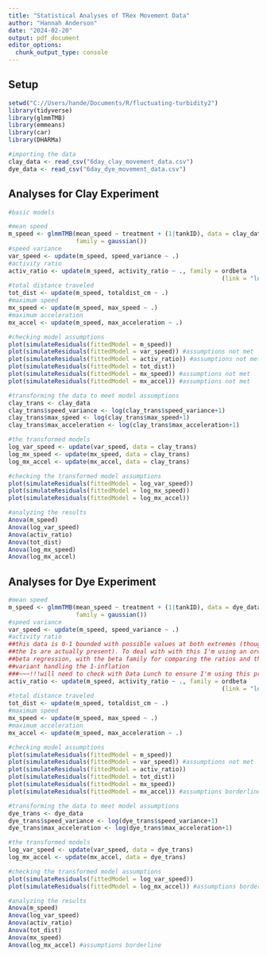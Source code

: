 ```yaml
---
title: "Statistical Analyses of TRex Movement Data"
author: "Hannah Anderson"
date: "2024-02-20"
output: pdf_document
editor_options: 
  chunk_output_type: console
---
```



## Setup

```r
setwd("C://Users/hande/Documents/R/fluctuating-turbidity2")
library(tidyverse)
library(glmmTMB)
library(emmeans)
library(car)
library(DHARMa)

#importing the data
clay_data <- read_csv("6day_clay_movement_data.csv")
dye_data <- read_csv("6day_dye_movement_data.csv")
```


## Analyses for Clay Experiment

```r
#basic models

#mean speed
m_speed <- glmmTMB(mean_speed ~ treatment + (1|tankID), data = clay_data,
                   family = gaussian())
#speed variance
var_speed <- update(m_speed, speed_variance ~ .)
#activity ratio
activ_ratio <- update(m_speed, activity_ratio ~ ., family = ordbeta
                                                            (link = "logit"))
#total distance traveled
tot_dist <- update(m_speed, totaldist_cm ~ .)
#maximum speed
mx_speed <- update(m_speed, max_speed ~ .)
#maximum acceleration
mx_accel <- update(m_speed, max_acceleration ~ .)

#checking model assumptions
plot(simulateResiduals(fittedModel = m_speed))
plot(simulateResiduals(fittedModel = var_speed)) #assumptions not met
plot(simulateResiduals(fittedModel = activ_ratio)) #assumptions not met?
plot(simulateResiduals(fittedModel = tot_dist))
plot(simulateResiduals(fittedModel = mx_speed)) #assumptions not met
plot(simulateResiduals(fittedModel = mx_accel)) #assumptions not met

#transforming the data to meet model assumptions
clay_trans <- clay_data
clay_trans$speed_variance <- log(clay_trans$speed_variance+1)
clay_trans$max_speed <- log(clay_trans$max_speed+1)
clay_trans$max_acceleration <- log(clay_trans$max_acceleration+1)

#the transformed models
log_var_speed <- update(var_speed, data = clay_trans)
log_mx_speed <- update(mx_speed, data = clay_trans)
log_mx_accel <- update(mx_accel, data = clay_trans)

#checking the transformed model assumptions
plot(simulateResiduals(fittedModel = log_var_speed))
plot(simulateResiduals(fittedModel = log_mx_speed))
plot(simulateResiduals(fittedModel = log_mx_accel))

#analyzing the results
Anova(m_speed)
Anova(log_var_speed)
Anova(activ_ratio)
Anova(tot_dist)
Anova(log_mx_speed)
Anova(log_mx_accel)
```


## Analyses for Dye Experiment

```r
#mean speed
m_speed <- glmmTMB(mean_speed ~ treatment + (1|tankID), data = dye_data,
                   family = gaussian())
#speed variance
var_speed <- update(m_speed, speed_variance ~ .)
#activity ratio
##this data is 0-1 bounded with possible values at both extremes (though only
##the 1s are actually present). To deal with with this I'm using an ordered
##beta regression, with the beta family for comparing the ratios and the ordered
##variant handling the 1-inflation
###~~~!!!will need to check with Data Lunch to ensure I'm using this properly!!!
activ_ratio <- update(m_speed, activity_ratio ~ ., family = ordbeta
                                                            (link = "logit"))
#total distance traveled
tot_dist <- update(m_speed, totaldist_cm ~ .)
#maximum speed
mx_speed <- update(m_speed, max_speed ~ .)
#maximum acceleration
mx_accel <- update(m_speed, max_acceleration ~ .)

#checking model assumptions
plot(simulateResiduals(fittedModel = m_speed))
plot(simulateResiduals(fittedModel = var_speed)) #assumptions not met
plot(simulateResiduals(fittedModel = activ_ratio))
plot(simulateResiduals(fittedModel = tot_dist))
plot(simulateResiduals(fittedModel = mx_speed))
plot(simulateResiduals(fittedModel = mx_accel)) #assumptions borderline

#transforming the data to meet model assumptions
dye_trans <- dye_data
dye_trans$speed_variance <- log(dye_trans$speed_variance+1)
dye_trans$max_acceleration <- log(dye_trans$max_acceleration+1)

#the transformed models
log_var_speed <- update(var_speed, data = dye_trans)
log_mx_accel <- update(mx_accel, data = dye_trans)

#checking the transformed model assumptions
plot(simulateResiduals(fittedModel = log_var_speed))
plot(simulateResiduals(fittedModel = log_mx_accel)) #assumptions borderline

#analyzing the results
Anova(m_speed)
Anova(log_var_speed)
Anova(activ_ratio)
Anova(tot_dist)
Anova(mx_speed)
Anova(log_mx_accel) #assumptions borderline
```
